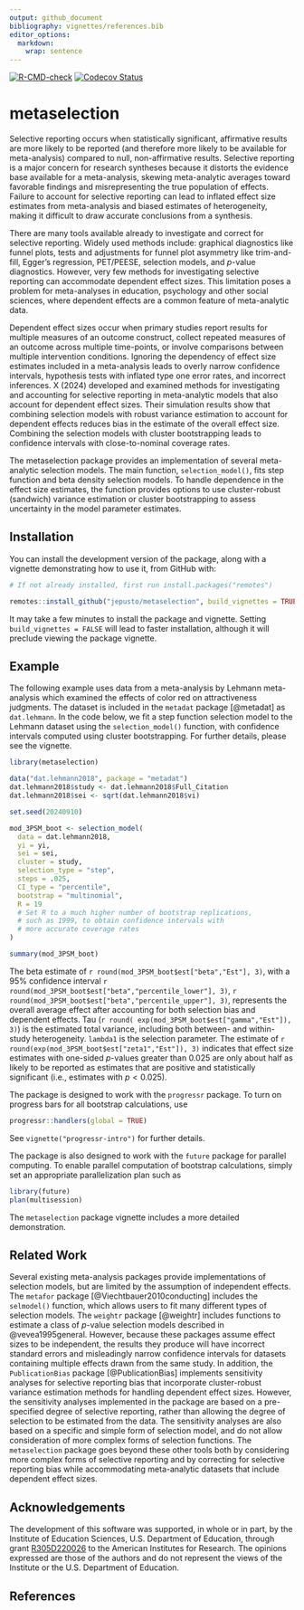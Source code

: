 ```yaml
---
output: github_document
bibliography: vignettes/references.bib
editor_options: 
  markdown: 
    wrap: sentence
---
```


<!-- badges: start -->
[![R-CMD-check](https://github.com/jepusto/metaselection/actions/workflows/R-CMD-check.yaml/badge.svg)](https://github.com/jepusto/metaselection/actions/workflows/R-CMD-check.yaml)
[![Codecov Status](https://codecov.io/gh/jepusto/metaselection/graph/badge.svg?token=8T7IUFT1QV)](https://codecov.io/gh/jepusto/metaselection)
<!-- [![CRAN Version](http://www.r-pkg.org/badges/version/metaselection)](https://CRAN.R-project.org/package=metaselection) -->
<!-- [![](http://cranlogs.r-pkg.org/badges/grand-total/metaselection)](https://CRAN.R-project.org/package=metaselection) -->
<!-- [![](http://cranlogs.r-pkg.org/badges/last-month/metaselection)](https://CRAN.R-project.org/package=metaselection) -->
<!-- badges: end -->

# metaselection

Selective reporting occurs when statistically significant, affirmative results are more likely to be reported (and therefore more likely to be available for meta-analysis) compared to null, non-affirmative results.
<!-- This can take place at the study level, with entire studies left unpublished, or at the effect size level, with only positive effects reported and those with negative or non-affirming effects omitted from the publication. -->
Selective reporting is a major concern for research syntheses because it distorts the evidence base available for a meta-analysis, skewing meta-analytic averages toward favorable findings and misrepresenting the true population of effects.
Failure to account for selective reporting can lead to inflated effect size estimates from meta-analysis and biased estimates of heterogeneity, making it difficult to draw accurate conclusions from a synthesis.

There are many tools available already to investigate and correct for selective reporting.
Widely used methods include: graphical diagnostics like funnel plots, tests and adjustments for funnel plot asymmetry like trim-and-fill, Egger's regression, PET/PEESE, selection models, and $p$-value diagnostics.
However, very few methods for investigating selective reporting can accommodate dependent effect sizes.
This limitation poses a problem for meta-analyses in education, psychology and other social sciences, where dependent effects are a common feature of meta-analytic data.

Dependent effect sizes occur when primary studies report results for multiple measures of an outcome construct, collect repeated measures of an outcome across multiple time-points, or involve comparisons between multiple intervention conditions. 
Ignoring the dependency of effect size estimates included in a meta-analysis leads to overly narrow confidence intervals, hypothesis tests with inflated type one error rates, and incorrect inferences.
<!-- Numerous methods have been developed to account for effect size dependencies, and some of these have been combined with a few of the available techniques for investigating selective reporting. -->
<!-- However, these combined methods are currently limited to techniques based on regression adjustment or sensitivity analyses based on simple forms of selection. -->
X (2024) developed and examined methods for investigating and accounting for selective reporting in meta-analytic models that also account for dependent effect sizes.
Their simulation results show that combining selection models with robust variance estimation to account for dependent effects reduces bias in the estimate of the overall effect size.
Combining the selection models with cluster bootstrapping leads to confidence intervals with close-to-nominal coverage rates.

The metaselection package provides an implementation of several meta-analytic selection models.
The main function, `selection_model()`, fits step function and beta density selection models. To handle dependence in the effect size estimates, the function provides options to use cluster-robust (sandwich) variance estimation or cluster bootstrapping to assess uncertainty in the model parameter estimates.

## Installation

You can install the development version of the package, along with a vignette demonstrating how to use it, from GitHub with:

```r
# If not already installed, first run install.packages("remotes")

remotes::install_github("jepusto/metaselection", build_vignettes = TRUE)
```

It may take a few minutes to install the package and vignette. Setting `build_vignettes = FALSE` will lead to faster installation, although it will preclude viewing the package vignette.

## Example

The following example uses data from a meta-analysis by Lehmann meta-analysis which examined the effects of color red on attractiveness judgments. 
The dataset is included in the `metadat` package [@metadat] as `dat.lehmann`.
In the code below, we fit a step function selection model to the Lehmann dataset using the `selection_model()` function, with confidence intervals computed using cluster bootstrapping.
For further details, please see the vignette.

```r
library(metaselection)

data("dat.lehmann2018", package = "metadat")
dat.lehmann2018$study <- dat.lehmann2018$Full_Citation
dat.lehmann2018$sei <- sqrt(dat.lehmann2018$vi)

set.seed(20240910)

mod_3PSM_boot <- selection_model(
  data = dat.lehmann2018, 
  yi = yi,
  sei = sei,
  cluster = study,
  selection_type = "step",
  steps = .025,
  CI_type = "percentile",
  bootstrap = "multinomial",
  R = 19
  # Set R to a much higher number of bootstrap replications, 
  # such as 1999, to obtain confidence intervals with 
  # more accurate coverage rates
)

summary(mod_3PSM_boot)
```

The beta estimate of `r round(mod_3PSM_boot$est["beta","Est"], 3)`, with a 95% confidence interval `r round(mod_3PSM_boot$est["beta","percentile_lower"], 3)`, `r round(mod_3PSM_boot$est["beta","percentile_upper"], 3)`, represents the overall average effect after accounting for both selection bias and dependent effects. Tau (`r round( exp(mod_3PSM_boot$est["gamma","Est"]), 3)`) is the estimated total variance, including both between- and within-study heterogeneity. `lambda1` is the selection parameter. The estimate of `r round(exp(mod_3PSM_boot$est["zeta1","Est"]), 3)` indicates that effect size estimates with one-sided $p$-values greater than 0.025 are only about half as likely to be reported as estimates that are positive and statistically significant (i.e., estimates with $p < 0.025$).

The package is designed to work with the `progressr` package. To turn on progress bars for all bootstrap calculations, use
```r
progressr::handlers(global = TRUE)
```
See `vignette("progressr-intro")` for further details.

The package is also designed to work with the `future` package for parallel computing. To enable parallel computation of bootstrap calculations, simply set an appropriate parallelization plan such as
```r
library(future)
plan(multisession)
```
The `metaselection` package vignette includes a more detailed demonstration.

## Related Work

Several existing meta-analysis packages provide implementations of selection models, but are limited by the assumption of independent effects.
The `metafor` package [@Viechtbauer2010conducting] includes the `selmodel()` function, which allows users to fit many different types of selection models.
The `weightr` package [@weightr] includes functions to estimate a class of $p$-value selection models described in @vevea1995general.
However, because these packages assume effect sizes to be independent, the results they produce will have incorrect standard errors and misleadingly narrow confidence intervals for datasets containing multiple effects drawn from the same study.
In addition, the `PublicationBias` package [@PublicationBias] implements sensitivity analyses for selective reporting bias that incorporate cluster-robust variance estimation methods for handling dependent effect sizes.
However, the sensitivity analyses implemented in the package are based on a pre-specified degree of selective reporting, rather than allowing the degree of selection to be estimated from the data. The sensitivity analyses are also based on a specific and simple form of selection model, and do not allow consideration of more complex forms of selection functions.
The `metaselection` package goes beyond these other tools both by considering more complex forms of selective reporting and by correcting for selective reporting bias while accommodating meta-analytic datasets that include dependent effect sizes.

## Acknowledgements

The development of this software was supported, in whole or in part, by the Institute of Education Sciences, U.S. Department of Education, through grant [R305D220026](https://ies.ed.gov/funding/grantsearch/details.asp?ID=5730) to the American Institutes for Research. The opinions expressed are those of the authors and do not represent the views of the Institute or the U.S. Department of Education.

## References
